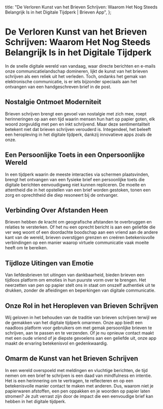 
  title: "De Verloren Kunst van het Brieven Schrijven: Waarom Het Nog Steeds Belangrijk Is in het Digitale Tijdperk | Brieven App",
};

# De Verloren Kunst van het Brieven Schrijven: Waarom Het Nog Steeds Belangrijk Is in het Digitale Tijdperk

<MdxImage src="/blog/lost-art-letter-writing.jpg" alt="De Verloren Kunst van het Brieven Schrijven: Waarom Het Nog Steeds Belangrijk Is in het Digitale Tijdperk" width={800} height={700} />

In de snelle digitale wereld van vandaag, waar directe berichten en e-mails onze communicatielandschap domineren, lijkt de kunst van het brieven schrijven als een reliek uit het verleden. Toch, ondanks het gemak van elektronische communicatie, is er iets bijzonder speciaals aan het ontvangen van een handgeschreven brief in de post.

## Nostalgie Ontmoet Moderniteit

Brieven schrijven brengt een gevoel van nostalgie met zich mee, roept herinneringen op aan een tijd waarin mensen hun hart op papier goten, elk woord zorgvuldig met pen en inkt schrijvend. Maar deze sentimentaliteit betekent niet dat brieven schrijven verouderd is. Integendeel, het beleeft een heropleving in het digitale tijdperk, dankzij innovatieve apps zoals de onze.

## Een Persoonlijke Toets in een Onpersoonlijke Wereld

In een tijdperk waarin de meeste interacties via schermen plaatsvinden, brengt het ontvangen van een fysieke brief een persoonlijke toets die digitale berichten eenvoudigweg niet kunnen repliceren. De moeite en attentheid die in het opstellen van een brief worden gestoken, tonen een zorg en oprechtheid die diep resoneert bij de ontvanger.

## Verbinding Over Afstanden Heen

Brieven hebben de kracht om geografische afstanden te overbruggen en relaties te versterken. Of het nu een oprecht bericht is aan een geliefde die ver weg woont of een doordachte boodschap aan een vriend aan de andere kant van de wereld, brieven overstijgen grenzen en creëren betekenisvolle verbindingen op een manier waarop virtuele communicatie vaak moeite heeft om te bereiken.

## Tijdloze Uitingen van Emotie

Van liefdesbrieven tot uitingen van dankbaarheid, bieden brieven een tijdloos platform om emoties in hun puurste vorm over te brengen. Het neerzetten van pen op papier stelt ons in staat om onszelf authentiek uit te drukken, zonder de afleidingen en beperkingen van digitale communicatie.

## Onze Rol in het Heropleven van Brieven Schrijven

Wij geloven in het behouden van de traditie van brieven schrijven terwijl we de gemakken van het digitale tijdperk omarmen. Onze app biedt een naadloos platform voor gebruikers om met gemak persoonlijke brieven te schrijven, aan te passen en te verzenden. Of je nu opnieuw contact maakt met een oude vriend of je diepste gevoelens aan een geliefde uit, onze app maakt de ervaring betekenisvol en gedenkwaardig.

## Omarm de Kunst van het Brieven Schrijven

In een wereld overspoeld met meldingen en vluchtige berichten, de tijd nemen om een brief te schrijven is een daad van mindfulness en intentie. Het is een herinnering om te vertragen, te reflecteren en op een betekenisvolle manier contact te maken met anderen. Dus, waarom niet je papierwaren afstoffen, een pen oppakken en je woorden op papier laten stromen? Je zult verrast zijn door de impact die een eenvoudige brief kan hebben in het digitale tijdperk.

